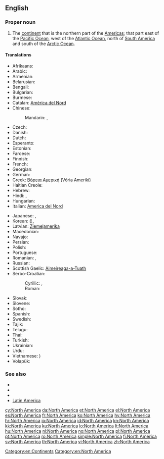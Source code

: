 ==English==
{{wikipedia}}

===Proper noun===
{{en-proper noun|head=[[North]] [[America]]}}

# The [[continent]] that is the northern part of the [[Americas]]; that part east of the [[Pacific Ocean]], west of the [[Atlantic Ocean]], north of [[South America]] and south of the [[Arctic Ocean]].

====Translations====
{{trans-top|continent}}
* Afrikaans: {{t-|af|Noord-Amerika}}
* Arabic: {{t-|ar|أمريكا الشمالية|f|tr='amriika al-shamaalíyya|sc=Arab}}
* Armenian: {{t-|hy|Հյուսիսային Ամերիկա|tr=Hyusisayin Amerika}}
* Belarusian: {{t-|be|Паўночная Амерыка|f|tr=Paŭnóčnaja Améryka|sc=Cyrl}}
* Bengali: {{t+|bn|উত্তর আমেরিকা|sc=Beng}}
* Bulgarian: {{t-|bg|Северна Америка|f|tr=Séverna Amérika|sc=Cyrl}}
* Burmese: {{t-|my|မြောက်အမေရိက|tr=myauk-ămeri.ka.|sc=Mymr}}
* Catalan: [[Amèrica del Nord]] {{f}}
* Chinese:
*: Mandarin: {{t|cmn|北美|tr=[[Běi Měi]]|sc=Hani}}, {{t|cmn|北美洲|tr=[[Běi Měizhōu]]|sc=Hani}}
* Czech: {{t+|cs|Severní Amerika|f}}
* Danish: {{t+|da|Nordamerika}}
* Dutch: {{t+|nl|Noord-Amerika|n}}
* Esperanto: {{t+|eo|Nordameriko}}
* Estonian: {{t-|et|Põhja-Ameerika}}
* Faroese: {{t-|fo|Norðuramerika|f|n}}
* Finnish: {{t+|fi|Pohjois-Amerikka}}
* French: {{t+|fr|Amérique du Nord|f}}
* Georgian: {{t-|ka|ჩრდილოეთი ამერიკა|tr=č'rdiloeti amerika|sc=Geor}}
* German: {{t+|de|Nordamerika|n}}
* Greek: [[Βόρεια Αμερική]] (Vória Amerikí) {{f}}
* Haitian Creole: {{tø|ht|Amerik dinò}}
* Hebrew: {{t-|he|אמריקה הצפונית|sc=Hebr}}
* Hindi: {{t+|hi|उत्तर अमेरिका|tr=uttar amērikā|sc=Deva}}, {{t-|hi|उत्तर अमरीका|tr=uttar amērikā|sc=Deva}}
* Hungarian: {{t+|hu|Észak-Amerika}}
* Italian: [[America del Nord]] {{f}}
{{trans-mid}}
* Japanese: {{t-|ja|北アメリカ|tr=Kita-Amerika|sc=Jpan}}, {{t-|ja|北米|tr=ほくべい, Hoku-Bei|sc=Jpan}}
* Korean: {{t-|ko|북미|tr=Bukmi|sc=Kore}} ({{t+|ko|北美|sc=Kore}}), {{t-|ko|북아메리카|tr=Buk-Amerika|sc=Kore}}
* Latvian: [[Ziemeļamerika]] {{f}}
* Macedonian: {{t-|mk|Северна Америка|f|tr=Séverna Amérika}}
* Navajo: {{tø|nv|Náhookǫsjí Kéyah dah siʼánígíí}}
* Persian: {{t-|fa|آمریکای شمالی|tr=Âmrikâ-ye Šomâli}}
* Polish: {{t+|pl|Ameryka Północna|f}}
* Portuguese: {{t+|pt|América do Norte|f}}
* Romanian: {{t+|ro|America de Nord|f}}, {{t-|ro|Nord-America|f}}
* Russian: {{t+|ru|Северная Америка|f|tr=Sévernaja Amérika}}
* Scottish Gaelic: [[Aimeireaga-a-Tuath]] {{f}}
* Serbo-Croatian:
*: Cyrillic: {{t-|sh|Сјеверна Америка|alt=Сје̏ве̄рна̄ Амѐрика|f|sc=Cyrl}}, {{t-|sh|Северна Америка|alt=Се̏ве̄рна̄ Амѐрика|f|sc=Cyrl}}
*: Roman: {{t-|sh|Sjeverna Amerika|alt=Sjȅvērnā Amèrika|f}} {{t-|sh|Severna Amerika|alt=Sȅvērnā Amèrika|f}}
* Slovak: {{t-|sk|Severná Amerika|f}}
* Slovene: {{t-|sl|Severna Amerika|f}}
* Sotho: {{t-|st|Amerika Leboya}}
* Spanish: {{t+|es|América del Norte|f}}
* Swedish: {{t+|sv|Nordamerika}}
* Tajik: {{t-|tg|Амрикои Шимолӣ|tr=Amriko-yi Šimolī}}
* Telugu: {{t+|te|ఉత్తర అమెరికా}}
* Thai: {{t-|th|อเมริกาเหนือ|tr=àmayrígaa-nĕua|sc=Thai}}
* Turkish: {{t+|tr|Kuzey Amerika}}
* Ukrainian: {{t-|uk|Північна Америка|f|tr=Pivníčna Améryka|sc=Cyrl}}
* Urdu: {{t-|ur|شمالی امریکہ}}
* Vietnamese: {{t+|vi|Bắc Mỹ}} {{t-|vi|北美}})
* Volapük: {{t+|vo|Nolüda-Merop}}
{{trans-bottom}}

===See also===
* {{list:continents/en}}
* {{list:countries of North America/en}}
* {{list:territories of North America/en}}
* [[Latin America]]

[[Category:en:Continents]]
[[Category:en:North America]]

[[cy:North America]]
[[da:North America]]
[[et:North America]]
[[el:North America]]
[[es:North America]]
[[fr:North America]]
[[ko:North America]]
[[hy:North America]]
[[hr:North America]]
[[io:North America]]
[[id:North America]]
[[kn:North America]]
[[kk:North America]]
[[ku:North America]]
[[lo:North America]]
[[lt:North America]]
[[hu:North America]]
[[nl:North America]]
[[no:North America]]
[[pl:North America]]
[[pt:North America]]
[[ro:North America]]
[[simple:North America]]
[[fi:North America]]
[[sv:North America]]
[[th:North America]]
[[vi:North America]]
[[zh:North America]]